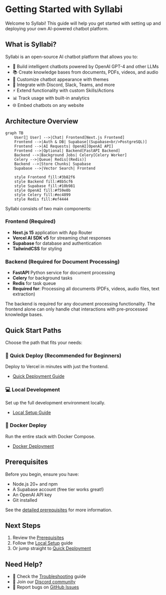 # Getting Started with Syllabi

Welcome to Syllabi! This guide will help you get started with setting up and deploying your own AI-powered chatbot platform.

## What is Syllabi?

Syllabi is an open-source AI chatbot platform that allows you to:

- 🤖 Build intelligent chatbots powered by OpenAI GPT-4 and other LLMs
- 📚 Create knowledge bases from documents, PDFs, videos, and audio
- 🎨 Customize chatbot appearance with themes
- 🔌 Integrate with Discord, Slack, Teams, and more
- ⚡ Extend functionality with custom Skills/Actions
- 📊 Track usage with built-in analytics
- 🌐 Embed chatbots on any website

## Architecture Overview

```mermaid
graph TB
    User[👤 User] -->|Chat| Frontend[Next.js Frontend]
    Frontend -->|Auth & DB| Supabase[(Supabase<br/>PostgreSQL)]
    Frontend -->|AI Requests| OpenAI[OpenAI API]
    Frontend -->|Optional| Backend[FastAPI Backend]
    Backend -->|Background Jobs| Celery[Celery Worker]
    Celery -->|Queue| Redis[(Redis)]
    Backend -->|Store Chunks| Supabase
    Supabase -->|Vector Search| Frontend

    style Frontend fill:#3b82f6
    style Backend fill:#8b5cf6
    style Supabase fill:#10b981
    style OpenAI fill:#f59e0b
    style Celery fill:#ec4899
    style Redis fill:#ef4444
```

Syllabi consists of two main components:

### Frontend (Required)
- **Next.js 15** application with App Router
- **Vercel AI SDK v5** for streaming chat responses
- **Supabase** for database and authentication
- **TailwindCSS** for styling

### Backend (Required for Document Processing)
- **FastAPI** Python service for document processing
- **Celery** for background tasks
- **Redis** for task queue
- **Required for**: Processing all documents (PDFs, videos, audio files, text extraction)


<Callout type="warning">
The backend is required for any document processing functionality. The frontend alone can only handle chat interactions with pre-processed knowledge bases.
</Callout>

## Quick Start Paths

Choose the path that fits your needs:

### 🚀 Quick Deploy (Recommended for Beginners)
Deploy to Vercel in minutes with just the frontend.
- [Quick Deployment Guide](/docs/getting-started/quick-deployment)

### 💻 Local Development
Set up the full development environment locally.
- [Local Setup Guide](/docs/getting-started/local-setup)

### 🐳 Docker Deploy
Run the entire stack with Docker Compose.
- [Docker Deployment](/docs/deployment/docker-compose)

## Prerequisites

Before you begin, ensure you have:

- Node.js 20+ and npm
- A Supabase account (free tier works great!)
- An OpenAI API key
- Git installed

See the [detailed prerequisites](/docs/getting-started/prerequisites) for more information.

## Next Steps

1. Review the [Prerequisites](/docs/getting-started/prerequisites)
2. Follow the [Local Setup](/docs/getting-started/local-setup) guide
3. Or jump straight to [Quick Deployment](/docs/getting-started/quick-deployment)

## Need Help?

- 📖 Check the [Troubleshooting](/docs/troubleshooting) guide
- 💬 Join our [Discord community](#)
- 🐛 Report bugs on [GitHub Issues](https://github.com/YOUR_USERNAME/syllabi/issues)